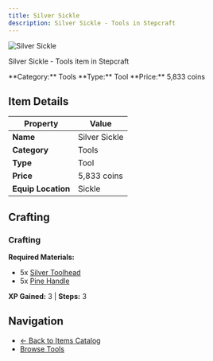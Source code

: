 ```yaml
---
title: Silver Sickle
description: Silver Sickle - Tools in Stepcraft
---
```


<div className="flex items-start gap-6 mb-8">
  <div className="flex-shrink-0">
    <img src="/assets/resources/smithing/silver_sickle.png" alt="Silver Sickle" className="w-24 h-24 border rounded-lg" />
  </div>
  <div className="flex-1">
    <div className="space-y-2">
      <p className="text-lg text-muted-foreground">Silver Sickle - Tools item in Stepcraft</p>
      <div className="flex flex-wrap gap-4 text-sm">
        <span className="px-2 py-1 bg-blue-100 dark:bg-blue-900 rounded-md">
          **Category:** Tools
        </span>
        <span className="px-2 py-1 bg-green-100 dark:bg-green-900 rounded-md">
          **Type:** Tool
        </span>
        <span className="px-2 py-1 bg-yellow-100 dark:bg-yellow-900 rounded-md">
          **Price:** 5,833 coins
        </span>
      </div>
    </div>
  </div>
</div>

## Item Details

| Property | Value |
|----------|-------|
| **Name** | Silver Sickle |
| **Category** | Tools |
| **Type** | Tool |
| **Price** | 5,833 coins |
| **Equip Location** | Sickle |



## Crafting

### Crafting

**Required Materials:**
- 5x [Silver Toolhead](/docs/resources/individual/silver_toolhead)
- 5x [Pine Handle](/docs/resources/individual/pine_handle)

**XP Gained:** 3 | **Steps:** 3



## Navigation

- [← Back to Items Catalog](/docs/items)
- [Browse Tools](/docs/items#tools)
